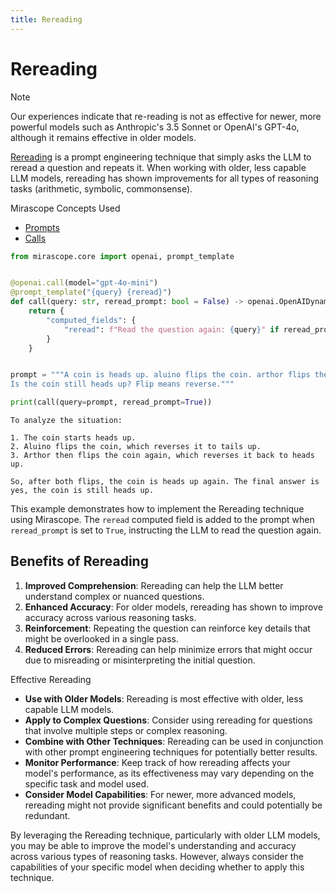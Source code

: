 ```yaml
---
title: Rereading
---
```


# Rereading

<div class="admonition note">
<p class="admonition-title">Note</p>
<p>Our experiences indicate that re-reading is not as effective for newer, more powerful models such as Anthropic's 3.5 Sonnet or OpenAI's GPT-4o, although it remains effective in older models.</p>
</div>

[Rereading](https://arxiv.org/pdf/2309.06275) is a prompt engineering technique that simply asks the LLM to reread a question and repeats it. When working with older, less capable LLM models, rereading has shown improvements for all types of reasoning tasks (arithmetic, symbolic, commonsense).

<div class="admonition tip">
<p class="admonition-title">Mirascope Concepts Used</p>
<ul>
<li><a href="../../../../learn/prompts/">Prompts</a></li>
<li><a href="../../../../learn/calls/">Calls</a></li>
</ul>
</div>



```python
from mirascope.core import openai, prompt_template


@openai.call(model="gpt-4o-mini")
@prompt_template("{query} {reread}")
def call(query: str, reread_prompt: bool = False) -> openai.OpenAIDynamicConfig:
    return {
        "computed_fields": {
            "reread": f"Read the question again: {query}" if reread_prompt else "",
        }
    }


prompt = """A coin is heads up. aluino flips the coin. arthor flips the coin.
Is the coin still heads up? Flip means reverse."""

print(call(query=prompt, reread_prompt=True))
```

    To analyze the situation:
    
    1. The coin starts heads up.
    2. Aluino flips the coin, which reverses it to tails up.
    3. Arthor then flips the coin again, which reverses it back to heads up.
    
    So, after both flips, the coin is heads up again. The final answer is yes, the coin is still heads up.


This example demonstrates how to implement the Rereading technique using Mirascope. The `reread` computed field is added to the prompt when `reread_prompt` is set to `True`, instructing the LLM to read the question again.

## Benefits of Rereading

1. **Improved Comprehension**: Rereading can help the LLM better understand complex or nuanced questions.
2. **Enhanced Accuracy**: For older models, rereading has shown to improve accuracy across various reasoning tasks.
3. **Reinforcement**: Repeating the question can reinforce key details that might be overlooked in a single pass.
4. **Reduced Errors**: Rereading can help minimize errors that might occur due to misreading or misinterpreting the initial question.

<div class="admonition tip">
<p class="admonition-title">Effective Rereading</p>
<ul>
<li><strong>Use with Older Models</strong>: Rereading is most effective with older, less capable LLM models.</li>
<li><strong>Apply to Complex Questions</strong>: Consider using rereading for questions that involve multiple steps or complex reasoning.</li>
<li><strong>Combine with Other Techniques</strong>: Rereading can be used in conjunction with other prompt engineering techniques for potentially better results.</li>
<li><strong>Monitor Performance</strong>: Keep track of how rereading affects your model's performance, as its effectiveness may vary depending on the specific task and model used.</li>
<li><strong>Consider Model Capabilities</strong>: For newer, more advanced models, rereading might not provide significant benefits and could potentially be redundant.</li>
</ul>
</div>

By leveraging the Rereading technique, particularly with older LLM models, you may be able to improve the model's understanding and accuracy across various types of reasoning tasks. However, always consider the capabilities of your specific model when deciding whether to apply this technique.
